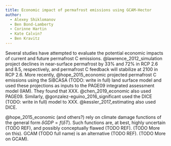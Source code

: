 ```yaml
---
title: Economic impact of permafrost emissions using GCAM-Hector
author:
  - Alexey Shiklomanov
  - Ben Bond-Lamberty
  - Corinne Hartin
  - Kate Calvin?
  - Ben Kravitz
---
```


Several studies have attempted to evaluate the potential economic impacts of current and future permafrost C emissions.
@lawrence_2012_simulation project declines in near-surface permafrost by 33% and 72% in RCP 2.6 and 8.5, respectively, and permafrost C feedback will stabilize at 2100 in RCP 2.6.
More recently, @hope_2015_economic projected permafrost C emissions using the SiBCASA (TODO: write in full) land surface model and used these projections as inputs to the PAGE09 integrated assessment model (IAM).
They found that XXX.
@chen_2019_economic also used PAGE09.
Similarly, @gonzalez-eguino_2016_significant used the DICE (TODO: write in full) model to XXX.
@kessler_2017_estimating also used DICE.

@hope_2015_economic (and others?) rely on climate damage functions of the general form $\delta GDP = f(\delta T)$.
Such functions are, at best, highly uncertain (TODO REF), and possibly conceptually flawed (TODO REF).
(TODO More on this).
GCAM (TODO full name) is an alternative (TODO REF).
(TODO More on GCAM).
